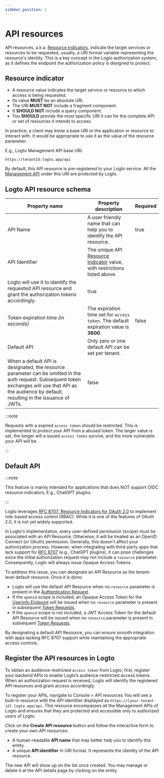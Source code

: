 ```yaml
---
sidebar_position: 1
---
```


# API resources

API resources, a.k.a. [Resource Indicators](https://www.rfc-editor.org/rfc/rfc8707.html), indicate the target services or resources to be requested, usually, a URI format variable representing the resource's identity.
This is a key concept in the Logto authorization system, as it defines the endpoint the authorization policy is designed to protect.

## Resource indicator

- A resource value indicates the target service or resource to which access is being requested.
- Its value **MUST** be an absolute URI.
- The URI **MUST NOT** include a fragment component.
- It **SHOULD NOT** include a query component.
- You **SHOULD** provide the most specific URI it can for the complete API or set of resources it intends to access.

In practice, a client may know a base URI or the application or resource to interact with. It would be appropriate to use it as the value of the resource parameter.

E.g., Logto Management API base URI.

```
https://tenantId.logto.app/api
```

By default, this API resource is pre-registered to your Logto service. All the [Management API](https://openapi.logto.io/) under this URI are protected by Logto.

## Logto API resource schema

| **Property name**                                                                                                                                                                                        | **Property description**                                                                                                | **Required** |
| -------------------------------------------------------------------------------------------------------------------------------------------------------------------------------------------------------- | ----------------------------------------------------------------------------------------------------------------------- | ------------ |
| API Name                                                                                                                                                                                                 | A user friendly name that can help you to identify the API resource.                                                    | true         |
| API Identifier                                                                                                                                                                                           | The unique API [Resource Indicator](https://www.rfc-editor.org/rfc/rfc8707.html) value, with restrictions listed above. |
| Logto will use it to identify the requested API resource and grant the authorization tokens accordingly.                                                                                                 | true                                                                                                                    |
| Token expiration time _(in seconds)_                                                                                                                                                                     | The expiration time set for `access token`. The default expiration value is **3600**.                                   | false        |
| Default API                                                                                                                                                                                              | Only zero or one default API can be set per tenant.                                                                     |
| When a default API is designated, the resource parameter can be omitted in the auth request. Subsequent token exchanges will use that API as the audience by default, resulting in the issuance of JWTs. | false                                                                                                                   |

:::note

Requests with a expired `access token` should be restricted. This is implemented to protect your API from a abused token. The larger value is set, the longer will a issued `access token` survive, and the more vulnerable your API will be.

:::

## Default API

:::note

This feature is mainly intended for applications that does NOT support OIDC resource indicators, E.g., ChatGPT plugins.

:::

Logto leverages [RFC 8707: Resource Indicators for OAuth 2.0](https://www.rfc-editor.org/rfc/rfc8707) to implement role-based access control (RBAC). While it is one of the features of OAuth 2.0, it is not yet widely supported.

In Logto's implementation, every user-defined permission (scope) must be associated with an API Resource. Otherwise, it will be treated as an OpenID Connect (or OAuth) permission. Generally, this doesn't affect your authorization process. However, when integrating with third-party apps that lack support for [RFC 8707](https://www.rfc-editor.org/rfc/rfc8707.html) (e.g., ChatGPT plugins), it can pose challenges since the initial authorization request may not include a `resource` parameter. Consequently, Logto will always issue Opaque Access Tokens.

To address this issue, you can designate an API Resource as the tenant-level default resource. Once it is done:

- Logto will use the default API Resource when no `resource` parameter is present in the [Authentication Request](https://openid.net/specs/openid-connect-core-1_0.html#AuthRequest).
- If the `openid` scope is included, an Opaque Access Token for the [Userinfo Endpoint](https://openid.net/specs/openid-connect-core-1_0.html#UserInfo) will be issued when no `resource` parameter is present in subsequent [Token Requests](https://openid.net/specs/openid-connect-core-1_0.html#TokenRequest).
- If the `openid` scope is not included, a JWT Access Token for the default API Resource will be issued when no `resource` parameter is present in subsequent [Token Requests](https://openid.net/specs/openid-connect-core-1_0.html#TokenRequest).

By designating a default API Resource, you can ensure smooth integration with apps lacking RFC 8707 support while maintaining the appropriate access controls.

## Register the API resources in Logto

To obtain an audience-restricted `access token` from Logto, first, register your backend APIs to enable Logto’s audience-restricted access tokens. When an authorization request is received, Logto will identify the registered API resources and grant access accordingly.

To register your APIs, navigate to <CloudLink to="/api-resources">Console > API resources</CloudLink> You will see a built-in resource with the API identifier displayed as `https://[your-tenant-id].logto.app/api`. This resource encompasses all the Management APIs of Logto and ensures that they are protected and accessible only to authorized users of Logto.

Click on the **Create API resource** button and follow the interactive form to create your own API resources:

- A human-readable **API name** that may better help you to identify this entity.
- A unique **API identifier** in URI format. It represents the identity of the API resource.

The new API will show up on the list once created. You may manage or delete it at the API details page by clicking on the entity.
